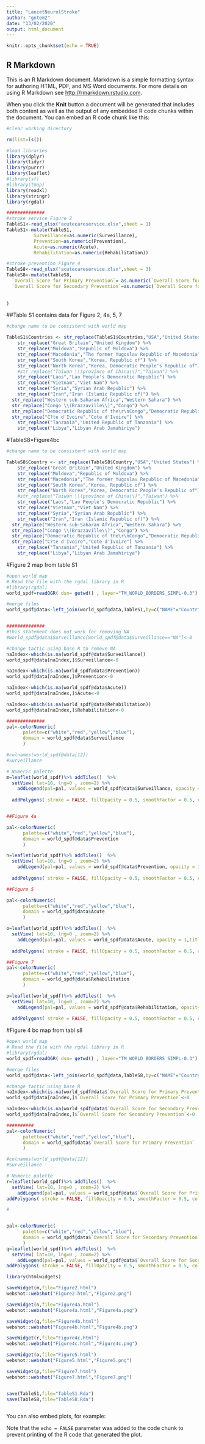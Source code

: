 ---
title: "LancetNeurolStroke"
author: "gntem2"
date: "13/02/2020"
output: html_document
---

```{r setup, include=FALSE}
knitr::opts_chunk$set(echo = TRUE)
```

## R Markdown

This is an R Markdown document. Markdown is a simple formatting syntax for authoring HTML, PDF, and MS Word documents. For more details on using R Markdown see <http://rmarkdown.rstudio.com>.

When you click the **Knit** button a document will be generated that includes both content as well as the output of any embedded R code chunks within the document. You can embed an R code chunk like this:

```{r data, echo=FALSE}
#clear working directory

rm(list=ls())

#load libraries
library(dplyr)
library(tidyr)
library(purrr)
library(leaflet)
#library(sf)
#library(tmap)
library(readxl)
library(stringr)
library(rgdal)

##############
#stroke service Figure 2
TableS1<-read_xlsx("acutecareservice.xlsx",sheet = 1)
TableS1<-mutate(TableS1,
          Surveillance=as.numeric(Surveillance),
          Prevention=as.numeric(Prevention),
          Acute=as.numeric(Acute),
          Rehabilitation=as.numeric(Rehabilitation))

#stroke prevention Figure 4
TableS8<-read_xlsx("acutecareservice.xlsx",sheet = 3)
TableS8<-mutate(TableS8,
  `Overall Score for Primary Prevention`= as.numeric(`Overall Score for Primary Prevention`),
  `Overall Score for Secondary Prevention`=as.numeric(`Overall Score for Secondary Prevention`)
  
               
)

```
##Table S1 contains data for Figure 2, 4a, 5, 7
```{r map merge Figure 2, echo=FALSE}
#change name to be consistent with world map

TableS1$Countries <- str_replace(TableS1$Countries,"USA","United States") %>%
    str_replace("Great Britain","United Kingdom") %>%
    str_replace("Moldova","Republic of Moldova") %>%
    str_replace("Macedonia","The former Yugoslav Republic of Macedonia") %>%
    str_replace("South Korea","Korea, Republic of") %>%
    str_replace("North Korea","Korea, Democratic People's Republic of") %>%
    #str_replace("Taiwan \\(province of China\\)","Taiwan") %>%
    str_replace("Laos","Lao People's Democratic Republic") %>%
    str_replace("Vietnam","Viet Nam") %>%
    str_replace("Syria","Syrian Arab Republic") %>%
    str_replace("Iran","Iran (Islamic Republic of)") %>%
  str_replace("Western sub-Saharan Africa","Western Sahara") %>%
  str_replace("Congo \\(Brazzaville\\)","Congo") %>%
  str_replace("Democratic Republic of the\r\nCongo","Democratic Republic of the Congo") %>%
  str_replace("C?te d'Ivoire","Cote d'Ivoire") %>%
    str_replace("Tanzania","United Republic of Tanzania") %>%
    str_replace("Libya","Libyan Arab Jamahiriya")

```
#TableS8=Figure4bc

```{r map merge Figure 4,echo=FALSE}
#change name to be consistent with world map

TableS8$Country <- str_replace(TableS8$Country,"USA","United States") %>%
    str_replace("Great Britain","United Kingdom") %>%
    str_replace("Moldova","Republic of Moldova") %>%
    str_replace("Macedonia","The former Yugoslav Republic of Macedonia") %>%
    str_replace("South Korea","Korea, Republic of") %>%
    str_replace("North Korea","Korea, Democratic People's Republic of") %>%
    #str_replace("Taiwan \\(province of China\\)","Taiwan") %>%
    str_replace("Laos","Lao People's Democratic Republic") %>%
    str_replace("Vietnam","Viet Nam") %>%
    str_replace("Syria","Syrian Arab Republic") %>%
    str_replace("Iran","Iran (Islamic Republic of)") %>%
  str_replace("Western sub-Saharan Africa","Western Sahara") %>%
  str_replace("Congo \\(Brazzaville\\)","Congo") %>%
  str_replace("Democratic Republic of the\r\nCongo","Democratic Republic of the Congo") %>%
  str_replace("C?te d'Ivoire","Cote d'Ivoire") %>%
    str_replace("Tanzania","United Republic of Tanzania") %>%
    str_replace("Libya","Libyan Arab Jamahiriya")

```



#Figure 2 map from table S1

```{r map, echo=FALSE}
#open world map
# Read the file with the rgdal library in R
#library(rgdal)
world_spdf=readOGR( dsn= getwd() , layer="TM_WORLD_BORDERS_SIMPL-0.3")

#merge files
world_spdf@data<-left_join(world_spdf@data,TableS1,by=c("NAME"="Countries"))


##############
#this statement does not work for removing NA
#world_spdf@data$Surveillance[world_spdf@data$Surveillance=="NA"]<-0

#change tactic using base R to remove NA
naIndex<-which(is.na(world_spdf@data$Surveillance))
world_spdf@data[naIndex,]$Surveillance<-0

naIndex<-which(is.na(world_spdf@data$Prevention))
world_spdf@data[naIndex,]$Prevention<-0

naIndex<-which(is.na(world_spdf@data$Acute))
world_spdf@data[naIndex,]$Acute<-0

naIndex<-which(is.na(world_spdf@data$Rehabilitation))
world_spdf@data[naIndex,]$Rehabilitation<-0

##############
pal<-colorNumeric(
      palette=c("white","red","yellow","blue"),
      domain = world_spdf@data$Surveillance
      )

#colnames(world_spdf@data[12])
#Surveillance

# Numeric palette
m=leaflet(world_spdf)%>% addTiles()  %>% 
  setView( lat=10, lng=0 , zoom=2) %>%
    addLegend(pal=pal, values = world_spdf@data$Surveillance, opacity = 1,title ="Epi Surv") %>%
    
  addPolygons( stroke = FALSE, fillOpacity = 0.5, smoothFactor = 0.5, color = pal(world_spdf@data$Surveillance),popup = paste("Country=",world_spdf@data$NAME,"Surveillance=",world_spdf@data$Surveillance,"Economy=",world_spdf@data$Economy)) 


##Figure 4a

pal<-colorNumeric(
      palette=c("white","red","yellow","blue"),
      domain = world_spdf@data$Prevention
      )

n=leaflet(world_spdf)%>% addTiles()  %>% 
  setView( lat=10, lng=0 , zoom=2) %>%
    addLegend(pal=pal, values = world_spdf@data$Prevention, opacity = 1,title ="Primary & Secondary Prevention") %>%
   
  addPolygons( stroke = FALSE, fillOpacity = 0.5, smoothFactor = 0.5, color = pal(world_spdf@data$Prevention),popup = paste("Country=",world_spdf@data$NAME,"Primary & Secondary Prevention =",world_spdf@data$Prevention,"Economy=",world_spdf@data$Economy) )

##Figure 5

pal<-colorNumeric(
      palette=c("white","red","yellow","blue"),
      domain = world_spdf@data$Acute
      )

o=leaflet(world_spdf)%>% addTiles()  %>% 
  setView( lat=10, lng=0 , zoom=2) %>%
    addLegend(pal=pal, values = world_spdf@data$Acute, opacity = 1,title ="Acute") %>%
   
  addPolygons( stroke = FALSE, fillOpacity = 0.5, smoothFactor = 0.5, color = pal(world_spdf@data$Acute),popup = paste("Country=",world_spdf@data$NAME,"Acute=",world_spdf@data$Acute,"Economy=",world_spdf@data$Economy) )

##Figure 7
pal<-colorNumeric(
      palette=c("white","red","yellow","blue"),
      domain = world_spdf@data$Rehabilitation
      )

p=leaflet(world_spdf)%>% addTiles()  %>% 
  setView( lat=10, lng=0 , zoom=2) %>%
    addLegend(pal=pal, values = world_spdf@data$Rehabilitation, opacity = 1,title ="Rehabilitation") %>%
   
  addPolygons( stroke = FALSE, fillOpacity = 0.5, smoothFactor = 0.5, color = pal(world_spdf@data$Rehabilitation),popup = paste("Country=",world_spdf@data$NAME,"Rehabilitation=",world_spdf@data$Rehabilitation,"Economy=",world_spdf@data$Economy))


```
#Figure 4 bc map from tabl s8
```{r Figure 4a,echo=FALSE}
#open world map
# Read the file with the rgdal library in R
#library(rgdal)
world_spdf=readOGR( dsn= getwd() , layer="TM_WORLD_BORDERS_SIMPL-0.3")

#merge files
world_spdf@data<-left_join(world_spdf@data,TableS8,by=c("NAME"="Country"))

#change tactic using base R
naIndex<-which(is.na(world_spdf@data$`Overall Score for Primary Prevention`))
world_spdf@data[naIndex,]$`Overall Score for Primary Prevention`<-0

naIndex<-which(is.na(world_spdf@data$`Overall Score for Secondary Prevention`))
world_spdf@data[naIndex,]$`Overall Score for Secondary Prevention`<-0

##########
pal<-colorNumeric(
      palette=c("white","red","yellow","blue"),
      domain = world_spdf@data$`Overall Score for Primary Prevention`
      )

#colnames(world_spdf@data[12])
#Surveillance

# Numeric palette
r=leaflet(world_spdf)%>% addTiles()  %>% 
  setView( lat=10, lng=0 , zoom=2) %>%
    addLegend(pal=pal, values = world_spdf@data$`Overall Score for Primary Prevention`, opacity = 1,title ="Primary Prevention") %>%
addPolygons( stroke = FALSE, fillOpacity = 0.5, smoothFactor = 0.5, color = pal(world_spdf@data$`Overall Score for Primary Prevention`),popup = paste("Country=",world_spdf@data$NAME,"Primary Prevention=",world_spdf@data$`Overall Score for Primary Prevention`) )

#


pal<-colorNumeric(
      palette=c("white","red","yellow","blue"),
      domain = world_spdf@data$`Overall Score for Secondary Prevention`
      )
q=leaflet(world_spdf)%>% addTiles()  %>% 
  setView( lat=10, lng=0 , zoom=2) %>%
    addLegend(pal=pal, values = world_spdf@data$`Overall Score for Secondary Prevention`, opacity = 1,title ="Secondary Prevention") %>%
addPolygons( stroke = FALSE, fillOpacity = 0.5, smoothFactor = 0.5, color = pal(world_spdf@data$`Overall Score for Secondary Prevention`),popup = paste("Country=",world_spdf@data$NAME,"Secondary Prevention=",world_spdf@data$`Overall Score for Secondary Prevention`) )

```

```{r pics}

library(htmlwidgets)

saveWidget(m,file="Figure2.html")
webshot::webshot("Figure2.html","Figure2.png")

saveWidget(n,file="Figure4a.html")
webshot::webshot("Figure4a.html","Figure4a.png")

saveWidget(q,file="Figure4b.html")
webshot::webshot("Figure4b.html","Figure4b.png")

saveWidget(r,file="Figure4c.html")
webshot::webshot("Figure4c.html","Figure4c.png")

saveWidget(o,file="Figure5.html")
webshot::webshot("Figure5.html","Figure5.png")

saveWidget(p,file="Figure7.html")
webshot::webshot("Figure7.html","Figure7.png")


save(TableS1,file="TableS1.Rda")
save(TableS8,file="TableS8.Rda")



```




You can also embed plots, for example:

Note that the `echo = FALSE` parameter was added to the code chunk to prevent printing of the R code that generated the plot.
